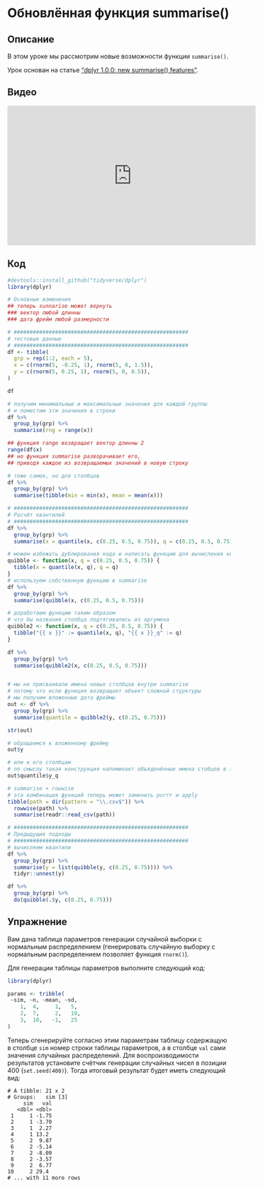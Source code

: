# Обновлённая функция summarise()

## Описание
В этом уроке мы рассмотрим новые возможности функции `summarise()`.

Урок основан на статье ["dplyr 1.0.0: new summarise() features"](https://www.tidyverse.org/blog/2020/03/dplyr-1-0-0-summarise/).

## Видео
<iframe width="560" height="315" src="https://www.youtube.com/embed/4RNBDDui6Yw?enablejsapi=1" title="YouTube video player" frameborder="0" allow="accelerometer; autoplay; clipboard-write; encrypted-media; gyroscope; picture-in-picture" allowfullscreen></iframe>

## Код
```r
#devtools::install_github("tidyverse/dplyr")
library(dplyr)

# Основные изменения
## теперь sunnarise может вернуть
### вектор любой длинны
### дата фрейм любой размерности

# #######################################################
# тестовые данные
# #######################################################
df <- tibble(
  grp = rep(1:2, each = 5), 
  x = c(rnorm(5, -0.25, 1), rnorm(5, 0, 1.5)),
  y = c(rnorm(5, 0.25, 1), rnorm(5, 0, 0.5)),
)

df

# получим минимальные и максимальные значения для каждой группы
# и поместим эти значения в строки
df %>% 
  group_by(grp) %>% 
  summarise(rng = range(x))

## функция range возвращает вектор длинны 2
range(df$x)
## но функция summarise разворачивает его, 
## приводя каждое из возвращаемых значений в новую строку

# тоже самое, но для столбцов
df %>% 
  group_by(grp) %>% 
  summarise(tibble(min = min(x), mean = mean(x)))

# #######################################################
# Расчёт квантилей
# #######################################################
df %>% 
  group_by(grp) %>% 
  summarise(x = quantile(x, c(0.25, 0.5, 0.75)), q = c(0.25, 0.5, 0.75))

# можем избежать дублирования кода и написать функцию для вычисления квантиля
quibble <- function(x, q = c(0.25, 0.5, 0.75)) {
  tibble(x = quantile(x, q), q = q)
}
# используем собственную функцию в summarise
df %>% 
  group_by(grp) %>% 
  summarise(quibble(x, c(0.25, 0.5, 0.75)))

# доработаем функцию таким образом 
# что бы названия столбца подтягивались из аргумена
quibble2 <- function(x, q = c(0.25, 0.5, 0.75)) {
  tibble("{{ x }}" := quantile(x, q), "{{ x }}_q" := q)
}

df %>% 
  group_by(grp) %>% 
  summarise(quibble2(x, c(0.25, 0.5, 0.75)))


# мы не присваивали имена новых столбцов внутри summarise
# потому что если функция возвращает объект сложной стурктуры
# мы получим вложенные дата фреймы
out <- df %>% 
  group_by(grp) %>% 
  summarise(quantile = quibble2(y, c(0.25, 0.75)))

str(out)

# обращаемся к вложенному фрейму
out$y

# или к его столбцам
# по смыслу такая конструкция напоминает объяденённые имена стобцов в электронных таблицах
out$quantile$y_q

# summarise + rowwise
# эта комбинация функций теперь может заменить purrr и apply
tibble(path = dir(pattern = "\\.csv$")) %>% 
  rowwise(path) %>% 
  summarise(readr::read_csv(path))

# #######################################################
# Предыдущие подходы
# #######################################################
# вычисляем квантили
df %>% 
  group_by(grp) %>% 
  summarise(y = list(quibble(y, c(0.25, 0.75)))) %>% 
  tidyr::unnest(y)

df %>% 
  group_by(grp) %>% 
  do(quibble(.$y, c(0.25, 0.75)))
```

## Упражнение
Вам дана таблица параметров генерации случайной выборки с нормальным распределением (генерировать случайную выборку с нормальным распределением позволяет функция `rnorm()`).

Для генерации таблицы параметров выполните следующий код:
```r
library(dplyr)

params <- tribble(
 ~sim, ~n, ~mean, ~sd,
    1,  4,     1,   5,
    2,  7,     2,   10,
    3,  10,   -1,   25
)
```

Теперь сгенерируйте согласно этим параметрам таблицу содержащую в столбце `sim` номер строки таблицы параметров, а в столбце `val` сами значения случайных распределений. Для воспроизводимости результатов установите счётчик генерации случайных чисел в позиции 400 (`set.seed(400)`). Тогда итоговый результат будет иметь следующий вид:

```
# A tibble: 21 x 2
# Groups:   sim [3]
     sim   val
   <dbl> <dbl>
 1     1 -1.75
 2     1 -3.70
 3     1  2.27
 4     1 13.2 
 5     2  9.87
 6     2 -5.14
 7     2 -8.09
 8     2 -3.57
 9     2  6.77
10     2 29.4 
# ... with 11 more rows
```
